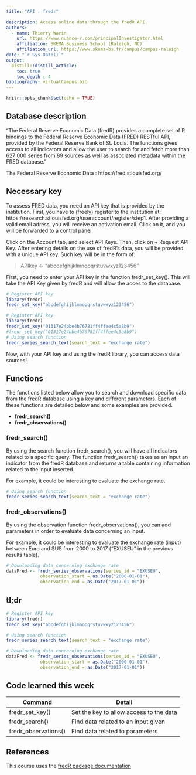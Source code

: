 ```yaml
---
title: "API : fredr"

description: Access online data through the fredR API.
authors:
  - name: Thierry Warin
    url: https://www.nuance-r.com/principalInvestigator.html
    affiliation: SKEMA Business School (Raleigh, NC)
    affiliation_url: https://www.skema-bs.fr/campus/campus-raleigh 
date: "`r Sys.Date()`"
output: 
  distill::distill_article:
    toc: true
    toc_depth : 4
bibliography: virtualCampus.bib
---
```


```r
knitr::opts_chunk$set(echo = TRUE)
```

## Database description 

"The Federal Reserve Economic Data (fredR) provides a complete set of R bindings to the Federal Reserve Economic Data (FRED) RESTful API, provided by the Federal Reserve Bank of St. Louis. The functions gives access to all indicators and allow the user to search for and fetch more than 627 000 series from 89 sources as well as associated metadata within the FRED database." 

<!--
Possibilité de faire du web scraping pour aller trouver le nb de series provenant de fredr pour avoir la donnée exacte en temps réel
-->

The Federal Reserve Economic Data : https://fred.stlouisfed.org/

## Necessary key 

To assess FRED data, you need an API key that is provided by the institution. First, you have to (freely) register to the institution at: https://research.stlouisfed.org/useraccount/register/step1. After providing a valid email adress, you will receive an activation email. Click on it, and you will be forwarded to a control panel. 

Click on the Account tab, and select API Keys. Then, click on + Request API Key. After entering details on the use of fredR’s data, you will be provided with a unique API key. Such key will be in the form of:

> APIkey <- "abcdefghijklmnopqrstuvwxyz123456" 

First, you need to enter your API key in the function fredr_set_key(). This will take the API Key given by fredR and will allow the acces to the database. 

```r
# Register API key
library(fredr)
fredr_set_key("abcdefghijklmnopqrstuvwxyz123456")
```

```r
# Register API key
library(fredr)
fredr_set_key("01317e24bbe4b76781ff4ffee4c5a8b9")
#fredr_set_key("01317e24bbe4b76781ff4ffee4c5a8b9")
# Using search function
fredr_series_search_text(search_text = "exchange rate")
```
Now, with your API key and using the fredR library, you can access data sources!

## Functions 

The functions listed below allow you to search and download specific data from the fredR database using a key and different parameters. Each of these functions are detailed below and some examples are provided. 

* **fredr_search()**
* **fredr_observations()**

### fredr_search()

By using the search function fredr_search(), you will have all indicators related to a specific query. The function fredr_search() takes as an input an indicator from the fredR database and returns a table containing information related to the input inserted. 

For example, it could be interesting to evaluate the exchange rate. 

```r

# Using search function 
fredr_series_search_text(search_text = "exchange rate") 
```

### fredr_observations()

By using the observation function fredr_observations(), you can add parameters in order to evaluate data concerning an input. 

For example, it could be interesting to evaluate the exchange rate (input) between Euro and $US from 2000 to 2017 (“EXUSEU” in the previous results table).

```r

# Downloading data concerning exchange rate
dataFred <- fredr_series_observations(series_id = "EXUSEU", 
             observation_start = as.Date("2000-01-01"),
             observation_end = as.Date("2017-01-01"))
```

## tl;dr

```r
# Register API key
library(fredr)
fredr_set_key("abcdefghijklmnopqrstuvwxyz123456")

# Using search function 
fredr_series_search_text(search_text = "exchange rate")

# Downloading data concerning exchange rate
dataFred <- fredr_series_observations(series_id = "EXUSEU", 
             observation_start = as.Date("2000-01-01"),
             observation_end = as.Date("2017-01-01"))

```

## Code learned this week

| **Command** | **Detail** |
| ------------------------------ | ----------------------------------  |
| fredr_set_key() | Set the key to allow access to the data |
| fredr_search() | Find data related to an input given |
| fredr_observations() | Find data related to parameters |

## References

This course uses the [fredR package documentation](https://cran.r-project.org/web/packages/fredr/vignettes/fredr.html#retrieve-series-observations) 
